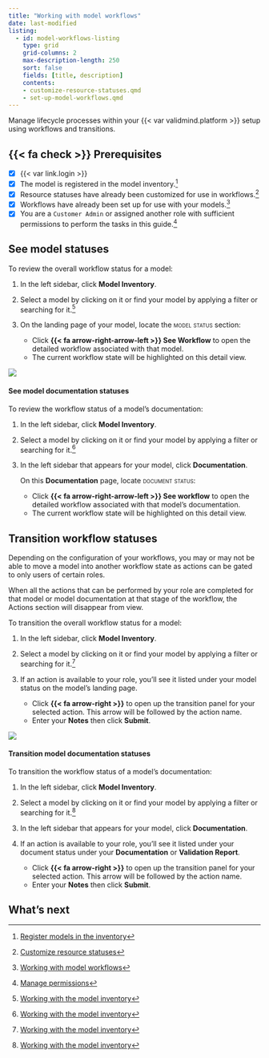 ```yaml
---
title: "Working with model workflows"
date: last-modified
listing:
  - id: model-workflows-listing
    type: grid
    grid-columns: 2
    max-description-length: 250
    sort: false
    fields: [title, description]
    contents:
    - customize-resource-statuses.qmd
    - set-up-model-workflows.qmd
---
```


Manage lifecycle processes within your {{< var validmind.platform >}} setup using workflows and transitions.

::: {.prereq}

## {{< fa check >}} Prerequisites

- [x] {{< var link.login >}}
- [x] The model is registered in the model inventory.[^1]
- [x] Resource statuses have already been customized for use in workflows.[^2]
- [x] Workflows have already been set up for use with your models.[^3]
- [x] You are a `Customer Admin` or assigned another role with sufficient permissions to perform the tasks in this guide.[^4] 

:::

## See model statuses

To review the overall workflow status for a model: 

1. In the left sidebar, click **Model Inventory**.

2. Select a model by clicking on it or find your model by applying a filter or searching for it.[^5]

3. On the landing page of your model, locate the [model status]{.smallcaps} section: 

    - Click **{{< fa arrow-right-arrow-left >}} See Workflow** to open the detailed workflow associated with that model.
    - The current workflow state will be highlighted on this detail view. 

![](see-workflow.gif){fig-alt="A gif showing the detailed workflow under the MODEL STATUS section"}

#### See model documentation statuses

To review the workflow status of a model's documentation:

1. In the left sidebar, click **Model Inventory**.

2. Select a model by clicking on it or find your model by applying a filter or searching for it.[^6]

3. In the left sidebar that appears for your model, click **Documentation**. 

    On this **Documentation** page, locate [document status]{.smallcaps}:

    - Click **{{< fa arrow-right-arrow-left >}} See workflow** to open the detailed workflow associated with that model's documentation.
    - The current workflow state will be highlighted on this detail view. 

## Transition workflow statuses

::: {.callout-important title="Roles and action visbility"}
Depending on the configuration of your workflows, you may or may not be able to move a model into another workflow state as actions can be gated to only users of certain roles. 

When all the actions that can be performed by your role are completed for that model or model documentation at that stage of the workflow, the Actions section will disappear from view. 
:::

To transition the overall workflow status for a model:

1. In the left sidebar, click **Model Inventory**.

2. Select a model by clicking on it or find your model by applying a filter or searching for it.[^7]

3. If an action is available to your role, you'll see it listed under your model status on the model's landing page.

    - Click **{{< fa arrow-right >}}** to open up the transition panel for your selected action. This arrow will be followed by the action name.
    - Enter your **Notes** then click **Submit**. 

![](transition-workflow.gif){fig-alt="A gif showing transitioning a workflow status under the Actions section"}

#### Transition model documentation statuses

To transition the workflow status of a model's documentation:

1. In the left sidebar, click **Model Inventory**.

2. Select a model by clicking on it or find your model by applying a filter or searching for it.[^8]

3. In the left sidebar that appears for your model, click **Documentation**.

4.  If an action is available to your role, you'll see it listed under your document status under your **Documentation** or **Validation Report**. 

    - Click **{{< fa arrow-right >}}** to open up the transition panel for your selected action. This arrow will be followed by the action name.
    - Enter your **Notes** then click **Submit**. 

## What's next

:::{#model-workflows-listing}
:::



<!-- FOOTNOTES -->

[^1]: [Register models in the inventory](/guide/model-inventory/register-models-in-inventory.qmd)

[^2]: [Customize resource statuses](customize-resource-statuses.qmd)

[^3]: [Working with model workflows](set-up-model-workflows.qmd)

[^4]: [Manage permissions](/guide/configuration/manage-permissions.qmd)

[^5]: [Working with the model inventory](/guide/model-inventory/working-with-model-inventory.qmd#search-filter-and-sort-models)

[^6]: [Working with the model inventory](/guide/model-inventory/working-with-model-inventory.qmd#search-filter-and-sort-models)

[^7]: [Working with the model inventory](/guide/model-inventory/working-with-model-inventory.qmd#search-filter-and-sort-models)

[^8]: [Working with the model inventory](/guide/model-inventory/working-with-model-inventory.qmd#search-filter-and-sort-models)